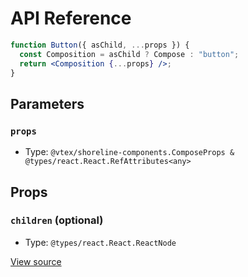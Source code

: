 # API Reference

```jsx
function Button({ asChild, ...props }) {
  const Composition = asChild ? Compose : "button";
  return <Composition {...props} />;
}
```

## Parameters

### `props`

- Type: `@vtex/shoreline-components.ComposeProps & @types/react.React.RefAttributes<any>`

## Props

### `children` (optional)

- Type: `@types/react.React.ReactNode`

[View source](https://github.com/vtex/shoreline/blob/4b310ee4d/packages/components/src/compose/compose.tsx#L15)
